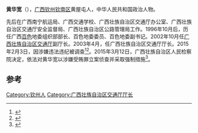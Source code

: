 '''黄华宽'''（{{bd|1951年|10月||}}），[[广西|广西]][[钦州|钦州]][[钦南区|钦南区]]黄屋屯人，中华人民共和国政治人物。

先后在广西南宁航运局、广西交通学校、广西壮族自治区交通厅办公室、广西壮族自治区交通厅安全监督局、广西壮族自治区公路管理局工作。1996年10月后，历任广西[[百色|百色]]地委组织部部长、百色地委委员、百色地委副书记。2002年10月任[[广西壮族自治区交通厅|广西壮族自治区交通厅]]副厅长。2003年4月，任广西壮族自治区交通厅厅长。2015年2月3日，因涉嫌违法违纪被调查<ref>{{cite news|title=广西壮族自治区交通厅原厅长黄华宽涉嫌严重违纪被查|url=http://leaders.people.com.cn/n/2015/0203/c58278-26498011.html|accessdate=2015-02-03|newspaper=人民网}}</ref><ref>{{cite news|title=广西交通厅原厅长黄华宽被调查|url=http://news.ifeng.com/a/20150203/43086678_0.shtml#_zbs_baidu_bk|accessdate=2015-02-04|newspaper=凤凰网}}</ref>。2015年3月12日，广西壮族自治区人民检察院决定，依法对黄华宽以涉嫌受贿罪立案侦查并采取强制措施<ref>{{cite web|publisher=人民网|title=广西自治区检察院依法决定对黄华宽立案侦查|url=http://legal.people.com.cn/n/2015/0317/c188502-26704959.html|accessdate=2015-03-17}}</ref>。

==参考==
{{reflist}}
{{中国政治人物小作品}}
{{中共十八大以来的反腐败工作}}
[[Category:钦州人|Category:钦州人]]
[[Category:广西壮族自治区交通厅厅长|Category:广西壮族自治区交通厅厅长]]